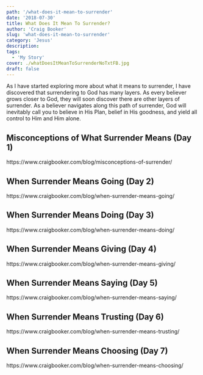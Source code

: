 ```yaml
---
path: '/what-does-it-mean-to-surrender'
date: '2018-07-30'
title: What Does It Mean To Surrender?
author: 'Craig Booker'
slug: 'what-does-it-mean-to-surrender'
category: 'Jesus'
description:
tags:
  - 'My Story'
cover: ./whatDoesItMeanToSurrenderNoTxtFB.jpg
draft: false
---
```


As I have started exploring more about what it means to surrender, I have discovered that surrendering to God has many layers. As every believer grows closer to God, they will soon discover there are other layers of surrender. As a believer navigates along this path of surrender, God will inevitably call you to believe in His Plan, belief in His goodness, and yield all control to Him and Him alone.

<h2>Misconceptions of What Surrender Means (Day 1)</h2>
https://www.craigbooker.com/blog/misconceptions-of-surrender/

<h2>When Surrender Means Going (Day 2)</h2>
https://www.craigbooker.com/blog/when-surrender-means-going/

<h2>When Surrender Means Doing (Day 3)</h2>
https://www.craigbooker.com/blog/when-surrender-means-doing/

<h2>When Surrender Means Giving (Day 4)</h2>
https://www.craigbooker.com/blog/when-surrender-means-giving/

<h2>When Surrender Means Saying (Day 5)</h2>
https://www.craigbooker.com/blog/when-surrender-means-saying/

<h2>When Surrender Means Trusting (Day 6)</h2>
https://www.craigbooker.com/blog/when-surrender-means-trusting/

<h2>When Surrender Means Choosing (Day 7)</h2>
https://www.craigbooker.com/blog/when-surrender-means-choosing/
